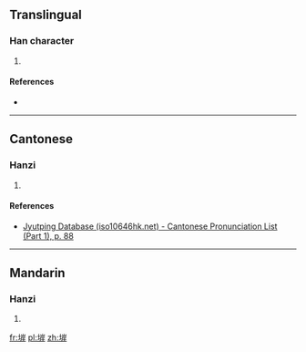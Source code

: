 ==Translingual==

===Han character===
{{Han char|rn=32|rad=土|as=08|sn=11|four=|canj=GUMJ|ids=⿰土岸}}

# {{defn|Han|sort=土08}}

====References====
* {{Han ref|kx=0232.181|hdz=10453.070|uh=5813|ud=22547}}

----

==Cantonese==

===Hanzi===
{{yue-hanzi|jyut=[[ngon6]], [[on6]]|y=ngon6, on6}}

# {{defn|lang=yue|sort=土08}}

====References====
*[http://www.iso10646hk.net/jp/document/download.jsp Jyutping Database (iso10646hk.net) - Cantonese Pronunciation List (Part 1), p. 88]

----

==Mandarin==

===Hanzi===
{{cmn-hanzi|pin=[[àn]] ([[an4]])|wg=an<sup>4</sup>}}

# {{defn|lang=cmn|sort=土08}}

[[fr:堓]]
[[pl:堓]]
[[zh:堓]]